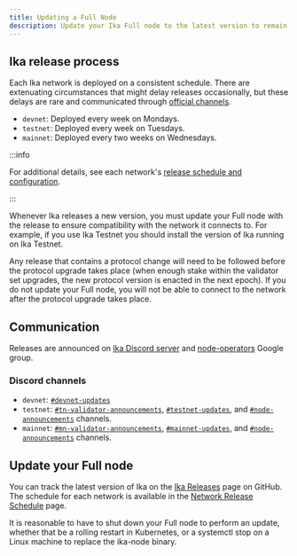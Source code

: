```yaml
---
title: Updating a Full Node
description: Update your Ika Full node to the latest version to remain in sync with the network.
---
```


## Ika release process

Each Ika network is deployed on a consistent schedule. There are extenuating circumstances that might delay releases occasionally, but these delays are rare and communicated through [official channels](#communication).

- `devnet`: Deployed every week on Mondays.
- `testnet`: Deployed every week on Tuesdays.
- `mainnet`: Deployed every two weeks on Wednesdays.

:::info

For additional details, see each network's [release schedule and configuration](https://ika.io/networkinfo).

:::

Whenever Ika releases a new version, you must update your Full node with the release to ensure compatibility with the network it connects to. For example, if you use Ika Testnet you should install the version of Ika running on Ika Testnet.

Any release that contains a protocol change will need to be followed before the protocol upgrade takes place (when enough stake within the validator set upgrades, the new protocol version is enacted in the next epoch).
If you do not update your Full node, you will not be able to connect to the network after the protocol upgrade takes place.

## Communication

Releases are announced on [Ika Discord server](https://discord.com/invite/ika) and [node-operators](https://groups.google.com/a/groups.ika.io/g/node-operators) Google group.

### Discord channels
- `devnet`: [`#devnet-updates`](https://discord.com/channels/916379725201563759/1004638487078772736)
- `testnet`: [`#tn-validator-announcements`](https://discord.com/channels/916379725201563759/1003660994381353101), [`#testnet-updates`](https://discord.com/channels/916379725201563759/1095151359642304612), ⁠and [`#node-announcements`](https://discord.com/channels/916379725201563759/1002231298888306718) channels.
- `mainnet`: [`⁠#mn-validator-announcements`](https://discord.com/channels/916379725201563759/1093852827627040768), [`#mainnet-updates`](https://discord.com/channels/916379725201563759/1103082453792464906), and [`#node-announcements`](https://discord.com/channels/916379725201563759/1002231298888306718) channels.

## Update your Full node 

You can track the latest version of Ika on the [Ika Releases](https://github.com/MystenLabs/sui/releases) page on GitHub.
The schedule for each network is available in the [Network Release Schedule](https://ika.io/networkinfo) page.

It is reasonable to have to shut down your Full node to perform an update, whether that be a rolling restart in Kubernetes, or a systemctl stop on a Linux machine to replace the ika-node binary.
